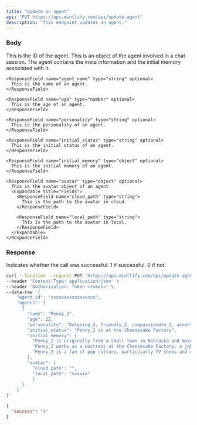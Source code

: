 ```yaml
---
title: "Update an agent"
api: "PUT https://api.mintlify.com/api/update-agent"
description: "This endpoint updates an agent."
---
```


### Body

<ParamField body="agent_id" type="str">
  This is the ID of the agent.
</ParamField>

<ParamField body="agent" type="object">
  This is an object of the agent involved in a chat
  session. The agent contains the meta information and the initial
  memory associated with it.

  <Expandable title="Fields">
  
    <ResponseField name="agent_name" type="string" optional>
      This is the name of an agent.
    </ResponseField>

    <ResponseField name="age" type="number" optional>
      This is the age of an agent.
    </ResponseField>

    <ResponseField name="personality" type="string" optional>
      This is the personality of an agent.
    </ResponseField>

    <ResponseField name="initial_status" type="string" optional>
      This is the initial status of an agent.
    </ResponseField>

    <ResponseField name="initial_memory" type="object" optional>
      This is the initial memory of an agent.
    </ResponseField>

    <ResponseField name="avatar" type="object" optional>
      This is the avatar object of an agent
      <Expandable title="Fields">
        <ResponseField name="cloud_path" type="string">
          This is the path to the avatar in cloud.
        </ResponseField>

        <ResponseField name="local_path" type="string">
          This is the path to the avatar in local.
        </ResponseField>
      </Expandable>
    </ResponseField>

  </Expandable>

</ParamField>

### Response

<ResponseField name="success" type="number">
  Indicates whether the call was successful. 1 if successful, 0 if not.
</ResponseField>

<RequestExample>

```bash Example Request
curl --location --request PUT 'https://api.mintlify.com/api/update-agent' \
--header 'Content-Type: application/json' \
--header 'Authorization: Token <token>' \
--data-raw '{
    "agent_id": "xxxxxxxxxxxxxxxxx",
    "agents": [
      {
        "name": "Penny_2",
        "age": 22,
        "personality": "Outgoing_2, friendly_2, compassionate_2, assertive_2, and determined_2",
        "initial_status": "Penny_2 is at the Cheesecake Factory",
        "initial_memory": [
          "Penny_2 is originally from a small town in Nebraska and moved....",
          "Penny_2 works as a waitress at the Cheesecake Factory, a job...",
          "Penny_2 is a fan of pop culture, particularly TV shows and movies..."
        ],
        "avatar": {
          "cloud_path": "",
          "local_path": "xxxxxx"
          }
      }
    ]
}'
```

</RequestExample>

<ResponseExample>

```json Response
{
  "success": "1"
}
```

</ResponseExample>

